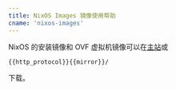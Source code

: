 ```yaml
---
title: NixOS Images 镜像使用帮助
cname: 'nixos-images'
---
```


NixOS 的安装镜像和 OVF 虚拟机镜像可以在[主站](https://mirrorz.org/os/NixOS)或

<CodeBlock>

```
{{http_protocol}}{{mirror}}/
```

</CodeBlock>

下载。

